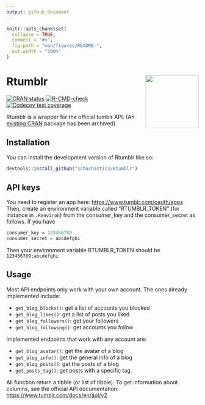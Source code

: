 ```yaml
---
output: github_document
---
```


<!-- README.md is generated from README.Rmd. Please edit that file -->

```r
knitr::opts_chunk$set(
  collapse = TRUE,
  comment = "#>",
  fig.path = "man/figures/README-",
  out.width = "100%"
)
```

# Rtumblr <img src="man/figures/logo.png" align="right" height="139" />

<!-- badges: start -->
[![CRAN status](https://www.r-pkg.org/badges/version/Rtumblr)](https://CRAN.R-project.org/package=Rtumblr)
[![R-CMD-check](https://github.com/schochastics/Rtumblr/actions/workflows/R-CMD-check.yaml/badge.svg)](https://github.com/schochastics/Rtumblr/actions/workflows/R-CMD-check.yaml)
[![Codecov test coverage](https://codecov.io/gh/schochastics/Rtumblr/branch/main/graph/badge.svg)](https://app.codecov.io/gh/schochastics/Rtumblr?branch=main)
<!-- badges: end -->

Rtumblr is a wrapper for the official tumblr API. (An [existing CRAN](https://cran.r-project.org/web/packages/tumblR/index.html) package has been archived)

## Installation

You can install the development version of Rtumblr like so:

``` r
devtools::install_github("schochastics/Rtumblr")
```

## API keys

You need to register an app here: <https://www.tumblr.com/oauth/apps>
Then, create an environment variable called "RTUMBLR_TOKEN" (for instance in `.Renviron`)
from the consumer_key and the consumer_secret as follows.
If you have
``` r
consumer_key = 123456789
consumer_secret = abcdefghi
```

Then your environment variable RTUMBLR_TOKEN should be `123456789;abcdefghi`

## Usage

Most API endpoints only work with your own account. The ones already implemented include:

- `get_blog_blocks()`: get a list of accounts you blocked
- `get_blog_likes()`: get a list of posts you liked
- `get_blog_followers()`: get your followers
- `get_blog_following()`: get accounts you follow

Implemented endpoints that work with any account are:

- `get_blog_avatar()`: get the avatar of a blog
- `get_blog_info()`: get the general info of a blog
- `get_blog_posts()`: get the posts of a blog
- `get_posts_tag()`: get posts with a specific tag.

All function return a tibble (or list of tibble). To get information about columns, see the official API documentation:
<https://www.tumblr.com/docs/en/api/v2>
